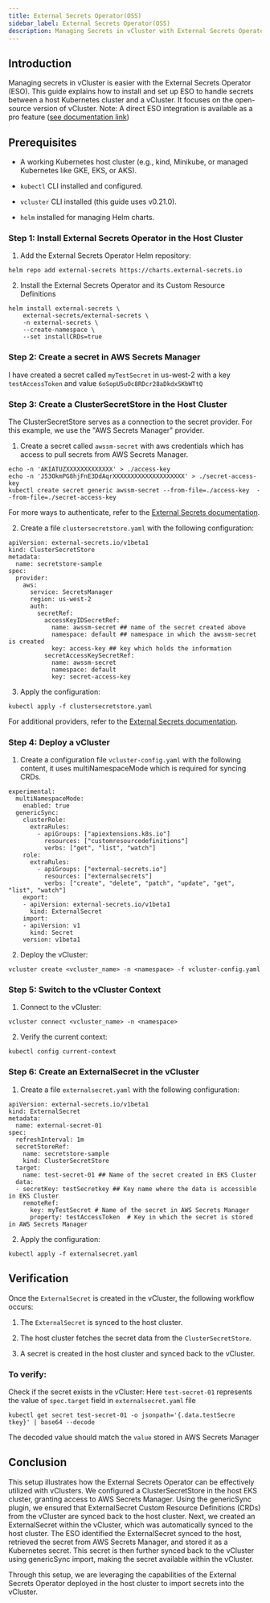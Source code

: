```yaml
---
title: External Secrets Operator(OSS)
sidebar_label: External Secrets Operator(OSS)
description: Managing Secrets in vCluster with External Secrets Operator (ESO)
---
```


## Introduction

Managing secrets in vCluster is easier with the External Secrets Operator (ESO). This guide explains how to install and set up ESO to handle secrets between a host Kubernetes cluster and a vCluster. It focuses on the open-source version of vCluster. Note: A direct ESO integration is available as a pro feature ([see documentation link](https://www.vcluster.com/docs/vcluster/configure/vcluster-yaml/integrations/eso))

## Prerequisites


- A working Kubernetes host cluster (e.g., kind, Minikube, or managed Kubernetes like GKE, EKS, or AKS).

- `kubectl` CLI installed and configured.

- `vcluster` CLI installed (this guide uses v0.21.0).

- `helm` installed for managing Helm charts.


### Step 1: Install External Secrets Operator in the Host Cluster

1. Add the External Secrets Operator Helm repository:

```helm repo add external-secrets https://charts.external-secrets.io```

2. Install the External Secrets Operator and its Custom Resource Definitions

```
helm install external-secrets \
    external-secrets/external-secrets \
    -n external-secrets \
    --create-namespace \
    --set installCRDs=true
```


### Step 2: Create a secret in AWS Secrets Manager

I have created a secret called `myTestSecret` in us-west-2 with a key `testAccessToken` and value `6oSopU5uOc8RDcr28aDkdxSKbWTtQ`


### Step 3: Create a ClusterSecretStore in the Host Cluster

The ClusterSecretStore serves as a connection to the secret provider. For this example, we use the "AWS Secrets Manager" provider.

1. Create a secret called `awssm-secret` with aws credentials which has access to pull secrets from AWS Secrets Manager.

```
echo -n 'AKIATUZXXXXXXXXXXXXX' > ./access-key
echo -n 'J53OkmPG8hjFnE3DdAqrXXXXXXXXXXXXXXXXXXXX' > ./secret-access-key
kubectl create secret generic awssm-secret --from-file=./access-key  --from-file=./secret-access-key
```

For more ways to authenticate, refer to the [External Secrets documentation](https://external-secrets.io/latest/provider/aws-secrets-manager/).

2. Create a file `clustersecretstore.yaml` with the following configuration:
```
apiVersion: external-secrets.io/v1beta1
kind: ClusterSecretStore
metadata:
  name: secretstore-sample
spec:
  provider:
    aws:
      service: SecretsManager
      region: us-west-2
      auth:
        secretRef:
          accessKeyIDSecretRef:
            name: awssm-secret ## name of the secret created above
            namespace: default ## namespace in which the awssm-secret is created
            key: access-key ## key which holds the information
          secretAccessKeySecretRef:
            name: awssm-secret
            namespace: default
            key: secret-access-key
```

3. Apply the configuration:

```
kubectl apply -f clustersecretstore.yaml
```

For additional providers, refer to the [External Secrets documentation](https://external-secrets.io/latest/provider/aws-secrets-manager/).


### Step 4: Deploy a vCluster

1. Create a configuration file `vcluster-config.yaml` with the following content, it uses multiNamespaceMode which is required for syncing CRDs.

```
experimental:
  multiNamespaceMode:
    enabled: true
  genericSync:
    clusterRole:
      extraRules:
        - apiGroups: ["apiextensions.k8s.io"]
          resources: ["customresourcedefinitions"]
          verbs: ["get", "list", "watch"]
    role:
      extraRules:
        - apiGroups: ["external-secrets.io"]
          resources: ["externalsecrets"]
          verbs: ["create", "delete", "patch", "update", "get", "list", "watch"]
    export:
    - apiVersion: external-secrets.io/v1beta1
      kind: ExternalSecret
    import:
    - apiVersion: v1
      kind: Secret
    version: v1beta1
```

2. Deploy the vCluster:

```
vcluster create <vcluster_name> -n <namespace> -f vcluster-config.yaml
```

### Step 5: Switch to the vCluster Context

1. Connect to the vCluster:

```
vcluster connect <vcluster_name> -n <namespace>
```

2. Verify the current context:

```
kubectl config current-context
```

### Step 6: Create an ExternalSecret in the vCluster

1. Create a file `externalsecret.yaml` with the following configuration:

```
apiVersion: external-secrets.io/v1beta1
kind: ExternalSecret
metadata:
  name: external-secret-01
spec:
  refreshInterval: 1m
  secretStoreRef:
    name: secretstore-sample
    kind: ClusterSecretStore
  target:
    name: test-secret-01 ## Name of the secret created in EKS Cluster
  data:
  - secretKey: testSecretkey ## Key name where the data is accessible in EKS Cluster
    remoteRef:
      key: myTestSecret # Name of the secret in AWS Secrets Manager
      property: testAccessToken  # Key in which the secret is stored in AWS Secrets Manager
```

2. Apply the configuration:

```
kubectl apply -f externalsecret.yaml
```

## Verification 

Once the `ExternalSecret` is created in the vCluster, the following workflow occurs:

1. The `ExternalSecret` is synced to the host cluster.

2. The host cluster fetches the secret data from the `ClusterSecretStore`.

3. A secret is created in the host cluster and synced back to the vCluster.

### To verify:

Check if the secret exists in the vCluster: Here `test-secret-01` represents the value of `spec.target` field in `externalsecret.yaml` file

```
kubectl get secret test-secret-01 -o jsonpath='{.data.testSecre
tkey}' | base64 --decode
```

The decoded value should match the `value` stored in AWS Secrets Manager



## Conclusion

This setup illustrates how the External Secrets Operator can be effectively utilized with vClusters. We configured a ClusterSecretStore in the host EKS cluster, granting access to AWS Secrets Manager. Using the genericSync plugin, we ensured that ExternalSecret Custom Resource Definitions (CRDs) from the vCluster are synced back to the host cluster. Next, we created an ExternalSecret within the vCluster, which was automatically synced to the host cluster. The ESO identified the ExternalSecret synced to the host, retrieved the secret from AWS Secrets Manager, and stored it as a Kubernetes secret. This secret is then further synced back to the vCluster using genericSync import, making the secret available within the vCluster.

Through this setup, we are leveraging the capabilities of the External Secrets Operator deployed in the host cluster to import secrets into the vCluster.

